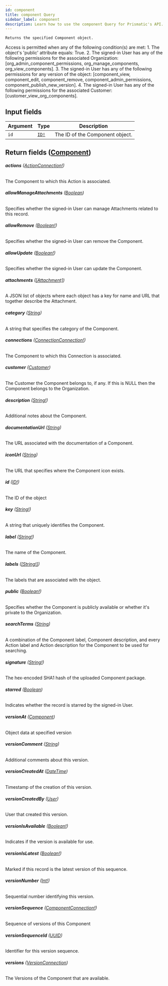 ```yaml
---
id: component
title: component Query
sidebar_label: component
description: Learn how to use the component Query for Prismatic's API.
---
```


    Returns the specified Component object.

Access is permitted when any of the following condition(s) are met: 1. The object's 'public' attribute equals: True. 2. The signed-in User has any of the following permissions for the associated Organization: [org_admin_component_permissions, org_manage_components, org_view_components]. 3. The signed-in User has any of the following permissions for any version of the object: [component_view, component_edit, component_remove, component_admin_permissions, component_publish_new_version]. 4. The signed-in User has any of the following permissions for the associated Customer: [customer_view_org_components].

## Input fields

| Argument | Type                              | Description                     |
| -------- | --------------------------------- | ------------------------------- |
| `id`     | [`ID!`](api/schema/scalar/ID.mdx) | The ID of the Component object. |

## Return fields ([Component](api/schema/object/Component.mdx))

###### <b>actions</b> ([ActionConnection!](api/schema/object/ActionConnection.mdx))

The Component to which this Action is associated.

###### <b>allowManageAttachments</b> ([Boolean](api/schema/scalar/Boolean.mdx))

Specifies whether the signed-in User can manage Attachments related to this record.

###### <b>allowRemove</b> ([Boolean!](api/schema/scalar/Boolean.mdx))

Specifies whether the signed-in User can remove the Component.

###### <b>allowUpdate</b> ([Boolean!](api/schema/scalar/Boolean.mdx))

Specifies whether the signed-in User can update the Component.

###### <b>attachments</b> ([[Attachment]](api/schema/object/Attachment.mdx))

A JSON list of objects where each object has a key for name and URL that together describe the Attachment.

###### <b>category</b> ([String](api/schema/scalar/String.mdx))

A string that specifies the category of the Component.

###### <b>connections</b> ([ConnectionConnection!](api/schema/object/ConnectionConnection.mdx))

The Component to which this Connection is associated.

###### <b>customer</b> ([Customer](api/schema/object/Customer.mdx))

The Customer the Component belongs to, if any. If this is NULL then the Component belongs to the Organization.

###### <b>description</b> ([String!](api/schema/scalar/String.mdx))

Additional notes about the Component.

###### <b>documentationUrl</b> ([String](api/schema/scalar/String.mdx))

The URL associated with the documentation of a Component.

###### <b>iconUrl</b> ([String](api/schema/scalar/String.mdx))

The URL that specifies where the Component icon exists.

###### <b>id</b> ([ID!](api/schema/scalar/ID.mdx))

The ID of the object

###### <b>key</b> ([String!](api/schema/scalar/String.mdx))

A string that uniquely identifies the Component.

###### <b>label</b> ([String!](api/schema/scalar/String.mdx))

The name of the Component.

###### <b>labels</b> ([[String!]](api/schema/scalar/String.mdx))

The labels that are associated with the object.

###### <b>public</b> ([Boolean!](api/schema/scalar/Boolean.mdx))

Specifies whether the Component is publicly available or whether it's private to the Organization.

###### <b>searchTerms</b> ([String](api/schema/scalar/String.mdx))

A combination of the Component label, Component description, and every Action label and Action description for the Component to be used for searching.

###### <b>signature</b> ([String!](api/schema/scalar/String.mdx))

The hex-encoded SHA1 hash of the uploaded Component package.

###### <b>starred</b> ([Boolean](api/schema/scalar/Boolean.mdx))

Indicates whether the record is starred by the signed-in User.

###### <b>versionAt</b> ([Component](api/schema/object/Component.mdx))

Object data at specified version

###### <b>versionComment</b> ([String](api/schema/scalar/String.mdx))

Additional comments about this version.

###### <b>versionCreatedAt</b> ([DateTime](api/schema/scalar/DateTime.mdx))

Timestamp of the creation of this version.

###### <b>versionCreatedBy</b> ([User](api/schema/object/User.mdx))

User that created this version.

###### <b>versionIsAvailable</b> ([Boolean!](api/schema/scalar/Boolean.mdx))

Indicates if the version is available for use.

###### <b>versionIsLatest</b> ([Boolean!](api/schema/scalar/Boolean.mdx))

Marked if this record is the latest version of this sequence.

###### <b>versionNumber</b> ([Int!](api/schema/scalar/Int.mdx))

Sequential number identifying this version.

###### <b>versionSequence</b> ([ComponentConnection!](api/schema/object/ComponentConnection.mdx))

Sequence of versions of this Component

###### <b>versionSequenceId</b> ([UUID](api/schema/scalar/UUID.mdx))

Identifier for this version sequence.

###### <b>versions</b> ([VersionConnection](api/schema/object/VersionConnection.mdx))

The Versions of the Component that are available.
